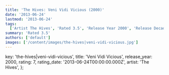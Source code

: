 ```yaml
---
title: 'The Hives: Veni Vidi Vicious (2000)'
date: '2013-06-24'
lastmod: '2013-06-24'
tags:
  ['Artist The Hives', 'Rated 3.5', 'Release Year 2000', 'Release Decade 2000']
summary: 'Rated 3.5'
authors: ['default']
images: ['/content/images/the-hives|veni-vidi-vicious.jpg']
---
```


  key: 'the-hives|veni-vidi-vicious',
  title: 'Veni Vidi Vicious',
  release_year: 2000,
  rating: 7,
  rating_date: '2013-06-24T00:00:00.000Z',
  artist: 'The Hives',
};

<MusicRating data={data} />
